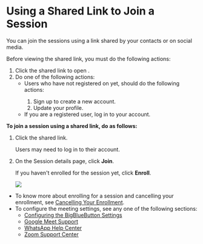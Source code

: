 
# Using a Shared Link to Join a Session

You can join the <PartialExample mentored /> sessions using a link shared by your contacts or on social media.

   <Admonition type="tip">
      <p>Before viewing the shared link, you must do the following actions:</p>
      <ol>
      <li>Click the shared link to open <PartialExample mentored />.</li>
      <li>Do one of the following actions:
         <ul>
         <li>Users who have not registered on <PartialExample mentored /> yet, should do the following actions:
            <ol>
            <li>Sign up to create a new account.</li>
            <li>Update your profile.</li>
            </ol>
         </li>
         <li>If you are a registered user, log in to your account.</li>
         </ul>
      </li>
      </ol>
   </Admonition>

<p><b>To join a session using a shared link, do as follows:</b></p>
<ol>
<li>Click the shared link.
<p>
   <Admonition type="tip">
   <p>Users may need to log in to their account.</p>
   </Admonition>
</p>
</li> 
<li>On the Session details page, click <b>Join</b>.
<p>
   <Admonition type="note">    
   <p>If you haven't enrolled for the session yet, click <b>Enroll</b>.</p>
   </Admonition>
</p>
<p>
   <img src={PortalSessionDetailsJoin} />
</p>
</li> 
<JoinStepPortal />
</ol> 

<Admonition type="info"> 
<ul>
<li>To know more about enrolling for a session and cancelling your enrollment, see <a href="enrolling-for-a-session#cancelling-your-enrollment">Cancelling Your Enrollment</a>.</li>
<li>To configure the meeting settings, see any one of the following sections:
   <ul>
   <li><a href="joining-a-session#configuring-the-bigbluebutton-settings">Configuring the BigBlueButton Settings</a></li>
   <li><a href="https://support.google.com/">Google Meet Support</a></li>
   <li><a href="https://www.whatsapp.com/">WhatsApp Help Center</a></li>
   <li><a href="https://zoom.us/">Zoom Support Center</a></li>
   </ul>
</li>
</ul>
</Admonition>